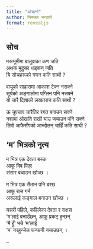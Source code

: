 ```yaml
---
title: "ओभानो"
author: निस्चल भन्डारी
format: revealjs
---
```


## सोच
मरूभूमीमा बालुवाका कण जति  
अथक मुटुका धड्कन् जति  
यि सोचहरूको गणन कति साथी ?

वायूको साहारामा आकाश टेक्न नसक्ने  
सूर्यको अङ्गालोमा पग्लिन पनि नसक्ने  
यो चारै दिशाको लखतरान कति साथी ?

ऊ चुपचाप चारैतिर रगत बगाउन सक्ने  
नशामा ओखति राखी घाउ जचाउन पनि सक्ने  
तिम्रो आफैसँगको आन्दोलन् चाहिँ कति साथी ?

## ‘म’ भित्रको नृत्य
म भित्र एक देवता बस्छ   
आफू विष पिएर  
संसार बचाउन खोज्छ ।

म भित्र एक सैतान पनि बस्छ  
आफू राज गर्न  
अरूलाई कङ्गाल बनाउन खोज्छ ।

यसरी पहिले, कहिलेका देवता र राक्षस  
‘म’लाई बनाउँछन्, आफू प्रकट् हुन्छन्  
‘मै हुँ’ भन्ने ‘म’लाई  
‘म’ नरहुन्जेल फन्फनी नचाउछन् ।

--